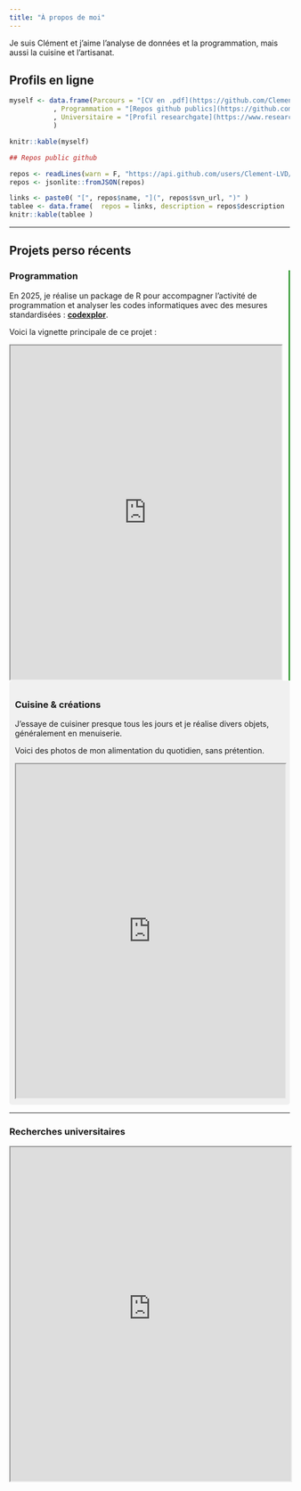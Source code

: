 ```yaml
---
title: "À propos de moi"
---
```


Je suis Clément et j'aime l'analyse de données et la programmation, mais aussi la cuisine et l'artisanat.

## Profils en ligne

```r

myself <- data.frame(Parcours = "[CV en .pdf](https://github.com/Clement-LVD/CV/blob/main/CV_Clement_LVD.pdf)"
           , Programmation = "[Repos github publics](https://github.com/Clement-LVD)"
           , Universitaire = "[Profil researchgate](https://www.researchgate.net/profile/Clement-Laverdet)"
           )

knitr::kable(myself)

```


```r
## Repos public github

repos <- readLines(warn = F, "https://api.github.com/users/Clement-LVD/repos")
repos <- jsonlite::fromJSON(repos)

links <- paste0( "[", repos$name, "](", repos$svn_url, ")" )
tablee <- data.frame(  repos = links, description = repos$description  )
knitr::kable(tablee )
```

---

<style>
.separateur {
  border-right: 2px solid green;
  padding-right: 10px;
}


.arriere-plan {
  background-color: #f0f0f0; /* Gris clair */
  padding: 10px;
  border-radius: 5px;
}

</style>

## Projets perso récents

::: {.grid}

::: {.g-col-6 .separateur}
<!-- This column takes 1/3 of the page -->

### Programmation
En 2025, je réalise un package de R pour accompagner l'activité de programmation et analyser les codes informatiques avec des mesures standardisées : [**codexplor**](https://clement-lvd.github.io/codexplor). 

Voici la vignette principale de ce projet :

<iframe style="height:600px; width:99%;" src="https://clement-lvd.github.io/codexplor"></iframe>

:::

::: {.g-col-6 .arriere-plan}
<!-- This column takes 2/3 of the page -->

### Cuisine & créations
J'essaye de cuisiner presque tous les jours et je réalise divers objets, généralement en menuiserie. 

Voici des photos de mon alimentation du quotidien, sans prétention.

<iframe src="https://www.instagram.com/diners_quotidiens/embed" width="100%" height="600px"></iframe>
:::

:::


---
### Recherches universitaires

<iframe src="https://scanr.enseignementsup-recherche.gouv.fr/authors/idref258712619" width="100%" height="600px" 
sandbox="allow-scripts allow-same-origin"></iframe>
